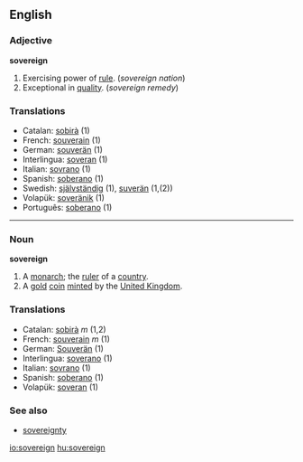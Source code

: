 ==English==

===Adjective===
'''sovereign'''

# Exercising power of [[rule]].  (''sovereign nation'')
# Exceptional in [[quality]].  (''sovereign remedy'')

===Translations===
*Catalan: [[sobirà]] (1)
*French: [[souverain]]  (1)
*German: [[souverän]]  (1)
*Interlingua: [[soveran]]  (1)
*Italian: [[sovrano]]  (1)
*Spanish: [[soberano]] (1)
*Swedish: [[självständig]] (1), [[suverän]] (1,(2))
*Volapük: [[soveränik]] (1)
*Português: [[soberano]] (1)
 
----

===Noun===
'''sovereign'''

#A [[monarch]]; the [[ruler]] of a [[country]].
#A [[gold]] [[coin]] [[mint]]ed by the [[United Kingdom]].

===Translations===
*Catalan: [[sobirà]] ''m'' (1,2)
*French: [[souverain]] ''m'' (1)
*German: [[Souverän]]  (1)
*Interlingua: [[soverano]] (1) 
*Italian: [[sovrano]]  (1)
*Spanish: [[soberano]] (1)
*Volapük: [[soveran]] (1)

===See also===
*[[sovereignty]]

[[io:sovereign]]
[[hu:sovereign]]